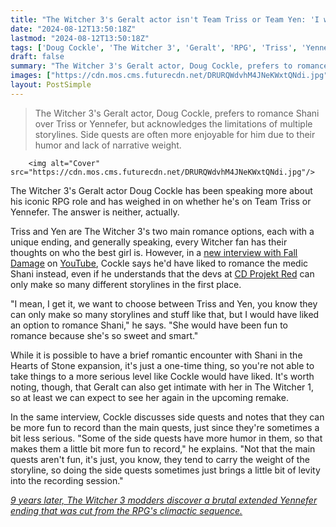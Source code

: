 ```yaml
---
title: "The Witcher 3's Geralt actor isn't Team Triss or Team Yen: 'I would have liked an option to romance Shani'"
date: "2024-08-12T13:50:18Z"
lastmod: "2024-08-12T13:50:18Z"
tags: ['Doug Cockle', 'The Witcher 3', 'Geralt', 'RPG', 'Triss', 'Yennefer', 'CD Projekt Red', 'YouTube', 'Fall Damage', 'Shani', 'Hearts of Stone', 'The Witcher 1', 'Side Quests', 'Main Quests']
draft: false
summary: "The Witcher 3's Geralt actor, Doug Cockle, prefers to romance Shani over Triss or Yennefer, but acknowledges the limitations of multiple storylines. Side quests are often more enjoyable for him due to their humor and lack of narrative weight."
images: ["https://cdn.mos.cms.futurecdn.net/DRURQWdvhM4JNeKWxtQNdi.jpg"]
layout: PostSimple
---
```

> The Witcher 3's Geralt actor, Doug Cockle, prefers to romance Shani over Triss or Yennefer, but acknowledges the limitations of multiple storylines. Side quests are often more enjoyable for him due to their humor and lack of narrative weight.


        <img alt="Cover" src="https://cdn.mos.cms.futurecdn.net/DRURQWdvhM4JNeKWxtQNdi.jpg"/>
        
The Witcher 3's Geralt actor Doug Cockle has been speaking more about his iconic RPG role and has weighed in on whether he's on Team Triss or Yennefer. The answer is neither, actually.

Triss and Yen are The Witcher 3's two main romance options, each with a unique ending, and generally speaking, every Witcher fan has their thoughts on who the best girl is. However, in a [<u>new interview with Fall Damage</u>](https://youtu.be/vkl5T0pMFb4?feature=shared&t=213) on [YouTube](https://www.gamesradar.com/tag/youtube/), Cockle says he'd have liked to romance the medic Shani instead, even if he understands that the devs at [CD Projekt Red](https://www.gamesradar.com/tag/cd-projekt-red/) can only make so many different storylines in the first place.

"I mean, I get it, we want to choose between Triss and Yen, you know they can only make so many storylines and stuff like that, but I would have liked an option to romance Shani," he says. "She would have been fun to romance because she's so sweet and smart."

While it is possible to have a brief romantic encounter with Shani in the Hearts of Stone expansion, it's just a one-time thing, so you're not able to take things to a more serious level like Cockle would have liked. It's worth noting, though, that Geralt can also get intimate with her in The Witcher 1, so at least we can expect to see her again in the upcoming remake. 

In the same interview, Cockle discusses side quests and notes that they can be more fun to record than the main quests, just since they're sometimes a bit less serious. "Some of the side quests have more humor in them, so that makes them a little bit more fun to record," he explains. "Not that the main quests aren't fun, it's just, you know, they tend to carry the weight of the storyline, so doing the side quests sometimes just brings a little bit of levity into the recording session."

[<u><em>9 years later, The Witcher 3 modders discover a brutal extended Yennefer ending that was cut from the RPG's climactic sequence.</em></u>](https://www.gamesradar.com/games/the-witcher/9-years-later-the-witcher-3-modders-discover-a-brutal-extended-yennefer-ending-that-was-cut-from-the-rpgs-climactic-sequence/)
        